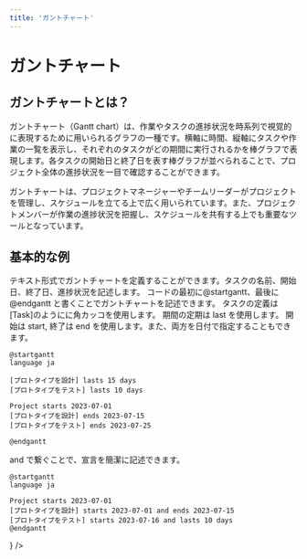 ```yaml
---
title: 'ガントチャート'
---
```


# ガントチャート

## ガントチャートとは？

ガントチャート（Gantt chart）は、作業やタスクの進捗状況を時系列で視覚的に表現するために用いられるグラフの一種です。横軸に時間、縦軸にタスクや作業の一覧を表示し、それぞれのタスクがどの期間に実行されるかを棒グラフで表現します。各タスクの開始日と終了日を表す棒グラフが並べられることで、プロジェクト全体の進捗状況を一目で確認することができます。

ガントチャートは、プロジェクトマネージャーやチームリーダーがプロジェクトを管理し、スケジュールを立てる上で広く用いられています。また、プロジェクトメンバーが作業の進捗状況を把握し、スケジュールを共有する上でも重要なツールとなっています。

## 基本的な例

テキスト形式でガントチャートを定義することができます。タスクの名前、開始日、終了日、進捗状況を記述します。
コードの最初に@startgantt、最後に@endgantt と書くことでガントチャートを記述できます。
タスクの定義は[Task]のようにに角カッコを使用します。
期間の定期は last を使用します。
開始は start, 終了は end を使用します。また、両方を日付で指定することもできます。

```
@startgantt
language ja

[プロトタイプを設計] lasts 15 days
[プロトタイプをテスト] lasts 10 days

Project starts 2023-07-01
[プロトタイプを設計] ends 2023-07-15
[プロトタイプをテスト] ends 2023-07-25

@endgantt
```

and で繋ぐことで、宣言を簡潔に記述できます。

```
@startgantt
language ja

Project starts 2023-07-01
[プロトタイプを設計] starts 2023-07-01 and ends 2023-07-15
[プロトタイプをテスト] starts 2023-07-16 and lasts 10 days
@endgantt

```

<CustomBox position='center' direction='column'>
  <ProblemList />
</CustomBox>

<CustomBox position='flex-start'>
  <IconButton text='Prev 状態図' link='/learn/状態図' startIcon={<ArrowBackIosIcon />} />
</CustomBox>
